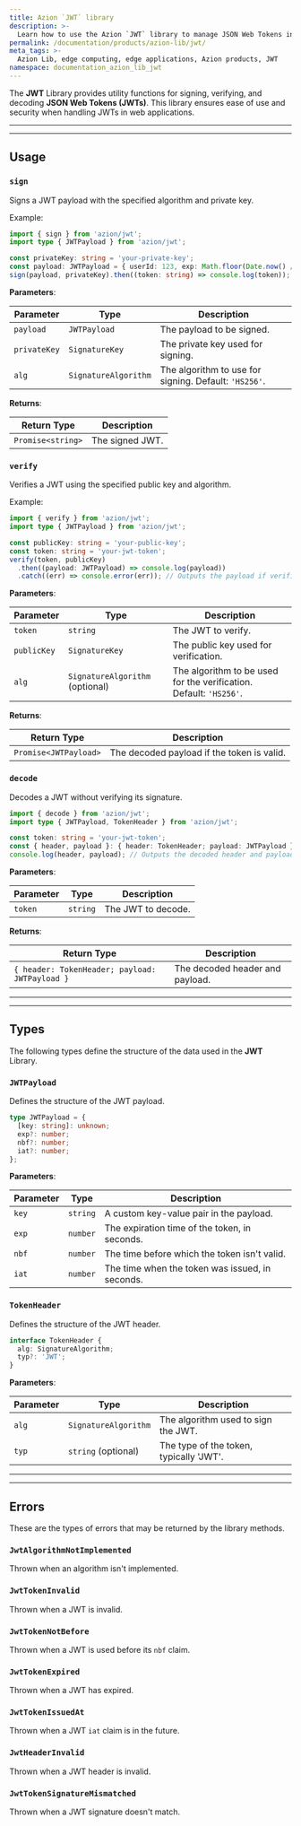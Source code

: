```yaml
---
title: Azion `JWT` library
description: >-
  Learn how to use the Azion `JWT` library to manage JSON Web Tokens in your web applications.
permalink: /documentation/products/azion-lib/jwt/
meta_tags: >-
  Azion Lib, edge computing, edge applications, Azion products, JWT
namespace: documentation_azion_lib_jwt
---
```



The **JWT** Library provides utility functions for signing, verifying, and decoding **JSON Web Tokens (JWTs)**. This library ensures ease of use and security when handling JWTs in web applications.

<LinkButton link="/en/documentation/products/azion-lib/overview/" label="Go to Azion Libraries Overview" severity="secondary" target="_blank" />

---

---

## Usage

### `sign`

Signs a JWT payload with the specified algorithm and private key.

Example:

```typescript
import { sign } from 'azion/jwt';
import type { JWTPayload } from 'azion/jwt';

const privateKey: string = 'your-private-key';
const payload: JWTPayload = { userId: 123, exp: Math.floor(Date.now() / 1000) + 3600 }; // 1 hour expiration
sign(payload, privateKey).then((token: string) => console.log(token)); // Outputs the signed JWT
```

**Parameters**:

| Parameter | Type | Description |
| --- | --- | --- |
| `payload` | `JWTPayload` | The payload to be signed. |
| `privateKey` | `SignatureKey` | The private key used for signing. |
| `alg` | `SignatureAlgorithm` | The algorithm to use for signing. Default: `'HS256'`. |

**Returns**:

| Return Type | Description |
|-------------|-------------|
| `Promise<string>` | The signed JWT. |

### `verify`

Verifies a JWT using the specified public key and algorithm.

Example:

```typescript
import { verify } from 'azion/jwt';
import type { JWTPayload } from 'azion/jwt';

const publicKey: string = 'your-public-key';
const token: string = 'your-jwt-token';
verify(token, publicKey)
  .then((payload: JWTPayload) => console.log(payload))
  .catch((err) => console.error(err)); // Outputs the payload if verification is successful
```

**Parameters**:

| Parameter | Type | Description |
| --- | --- | --- |
| `token` | `string` | The JWT to verify. |
| `publicKey` | `SignatureKey` | The public key used for verification. |
| `alg` | `SignatureAlgorithm` (optional) | The algorithm to be used for the verification. Default: `'HS256'`. |

**Returns**:

| Return Type | Description |
|-------------|-------------|
| `Promise<JWTPayload>` | The decoded payload if the token is valid. |

### `decode`

Decodes a JWT without verifying its signature.

```typescript
import { decode } from 'azion/jwt';
import type { JWTPayload, TokenHeader } from 'azion/jwt';

const token: string = 'your-jwt-token';
const { header, payload }: { header: TokenHeader; payload: JWTPayload } = decode(token);
console.log(header, payload); // Outputs the decoded header and payload
```

**Parameters**:

| Parameter | Type | Description |
|-----------|------|-------------|
| `token` | `string` | The JWT to decode. |

**Returns**:

| Return Type | Description |
|-------------|-------------|
| `{ header: TokenHeader; payload: JWTPayload }` | The decoded header and payload. |

---

---

## Types

The following types define the structure of the data used in the **JWT** Library.

### `JWTPayload`

Defines the structure of the JWT payload.

```typescript
type JWTPayload = {
  [key: string]: unknown;
  exp?: number;
  nbf?: number;
  iat?: number;
};
```

**Parameters**:

| Parameter | Type     | Description                                      |
|-----------|----------|--------------------------------------------------|
| `key`     | `string` | A custom key-value pair in the payload.         |
| `exp`     | `number` | The expiration time of the token, in seconds.  |
| `nbf`     | `number` | The time before which the token isn't valid.   |
| `iat`     | `number` | The time when the token was issued, in seconds. |

### `TokenHeader`

Defines the structure of the JWT header.

```typescript
interface TokenHeader {
  alg: SignatureAlgorithm;
  typ?: 'JWT';
}
```

**Parameters**:

| Parameter | Type               | Description                                   |
|-----------|--------------------|-----------------------------------------------|
| `alg`     | `SignatureAlgorithm` | The algorithm used to sign the JWT.          |
| `typ`     | `string` (optional) | The type of the token, typically 'JWT'.      |

---

---

## Errors

These are the types of errors that may be returned by the library methods.

### `JwtAlgorithmNotImplemented`

Thrown when an algorithm isn't implemented.

### `JwtTokenInvalid`

Thrown when a JWT is invalid.

### `JwtTokenNotBefore`

Thrown when a JWT is used before its `nbf` claim.

### `JwtTokenExpired`

Thrown when a JWT has expired.

### `JwtTokenIssuedAt`

Thrown when a JWT `iat` claim is in the future.

### `JwtHeaderInvalid`

Thrown when a JWT header is invalid.

### `JwtTokenSignatureMismatched`

Thrown when a JWT signature doesn't match.
